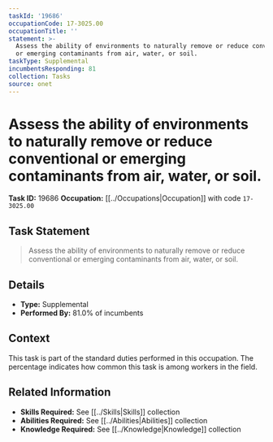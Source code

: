 ```yaml
---
taskId: '19686'
occupationCode: 17-3025.00
occupationTitle: ''
statement: >-
  Assess the ability of environments to naturally remove or reduce conventional
  or emerging contaminants from air, water, or soil.
taskType: Supplemental
incumbentsResponding: 81
collection: Tasks
source: onet
---
```

# Assess the ability of environments to naturally remove or reduce conventional or emerging contaminants from air, water, or soil.

**Task ID:** 19686
**Occupation:** [[../Occupations|Occupation]] with code `17-3025.00`

## Task Statement

> Assess the ability of environments to naturally remove or reduce conventional or emerging contaminants from air, water, or soil.

## Details

- **Type:** Supplemental
- **Performed By:** 81.0% of incumbents

## Context

This task is part of the standard duties performed in this occupation. The percentage indicates how common this task is among workers in the field.

## Related Information

- **Skills Required:** See [[../Skills|Skills]] collection
- **Abilities Required:** See [[../Abilities|Abilities]] collection
- **Knowledge Required:** See [[../Knowledge|Knowledge]] collection
